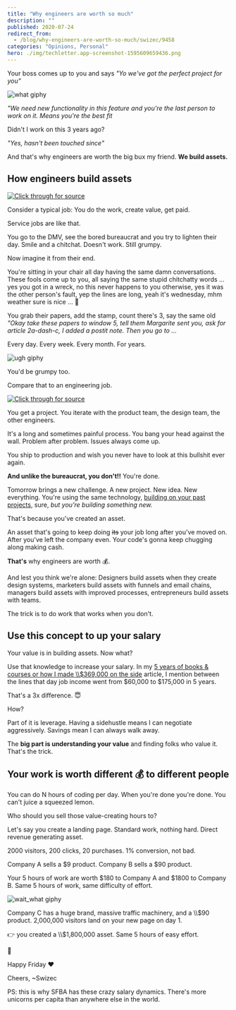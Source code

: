 ```yaml
---
title: "Why engineers are worth so much"
description: ""
published: 2020-07-24
redirect_from:
  - /blog/why-engineers-are-worth-so-much/swizec/9458
categories: "Opinions, Personal"
hero: ./img/techletter.app-screenshot-1595609659436.png
---
```


Your boss comes up to you and says _"Yo we've got the perfect project for you"_

![what giphy](./img/media-KWbmr5E1UdPUI-giphy.gif)

_"We need new functionality in this feature and you're the last person to work on it. Means you're the best fit_

Didn't I work on this 3 years ago?

_"Yes, hasn't been touched since"_

And that's why engineers are worth the big bux my friend. **We build assets.**

## How engineers build assets

[![Click through for source](./img/techletter.app-screenshot-1595609659436.png)](https://twitter.com/Swizec/status/1285989900110577664)

Consider a typical job: You do the work, create value, get paid.

Service jobs are like that.

You go to the DMV, see the bored bureaucrat and you try to lighten their day. Smile and a chitchat. Doesn't work. Still grumpy.

Now imagine it from their end.

You're sitting in your chair all day having the same damn conversations. These fools come up to you, all saying the same stupid chitchatty words ... yes you got in a wreck, no this never happens to you otherwise, yes it was the other person's fault, yep the lines are long, yeah it's wednesday, mhm weather sure is nice ... 🤮

You grab their papers, add the stamp, count there's 3, say the same old _"Okay take these papers to window 5, tell them Margarite sent you, ask for article 2a-dash-c, I added a postit note. Then you go to ..._

Every day. Every week. Every month. For years.

![ugh giphy](./img/media-1lAOemoi0KhPMzxczT-giphy.gif)

You'd be grumpy too.

Compare that to an engineering job.

[![Click through for source](./img/techletter.app-screenshot-1595609665807.png)](https://twitter.com/Swizec/status/1283475726432264192)

You get a project. You iterate with the product team, the design team, the other engineers.

It's a long and sometimes painful process. You bang your head against the wall. Problem after problem. Issues always come up.

You ship to production and wish you never have to look at this bullshit ever again.

**And unlike the bureaucrat, you don't!!** You're done.

Tomorrow brings a new challenge. A new project. New idea. New everything. You're using the same technology, [building on your past projects](https://swizec.com/blog/path-dependence/swizec/9448), sure, _but you're building something new._

That's because you've created an asset.

An asset that's going to keep doing ~~its~~ your job long after you've moved on. After you've left the company even. Your code's gonna keep chugging along making cash.

**That's** why engineers are worth 💰.

And lest you think we're alone: Designers build assets when they create design systems, marketers build assets with funnels and email chains, managers build assets with improved processes, entrepreneurs build assets with teams.

The trick is to do work that works when you don't.

## Use this concept to up your salary

Your value is in building assets. Now what?

Use that knowledge to increase your salary. In my [5 years of books & courses or how I made \\\\\$369,000 on the side](https://swizec.com/blog/5-years-of-books-courses-or-how-i-made-369000-on-the-side/swizec/9453) article, I mention between the lines that day job income went from $60,000 to $175,000 in 5 years.

That's a 3x difference. 😇

How?

Part of it is leverage. Having a sidehustle means I can negotiate aggressively. Savings mean I can always walk away.

The **big part is understanding your value** and finding folks who value it. That's the trick.

## Your work is worth different 💰 to different people

You can do N hours of coding per day. When you're done you're done. You can't juice a squeezed lemon.

Who should you sell those value-creating hours to?

Let's say you create a landing page. Standard work, nothing hard. Direct revenue generating asset.

2000 visitors, 200 clicks, 20 purchases. 1% conversion, not bad.

Company A sells a $9 product. Company B sells a $90 product.

Your 5 hours of work are worth $180 to Company A and $1800 to Company B. Same 5 hours of work, same difficulty of effort.

![wait_what giphy](./img/media-tLql6mMHC6wvK-giphy.gif)

Company C has a huge brand, massive traffic machinery, and a \\\\\$90 product. 2,000,000 visitors land on your new page on day 1.

👉 you created a \\\\\$1,800,000 asset. Same 5 hours of easy effort.

🤯

Happy Friday ❤️

Cheers, ~Swizec

PS: this is why SFBA has these crazy salary dynamics. There's more unicorns per capita than anywhere else in the world.
